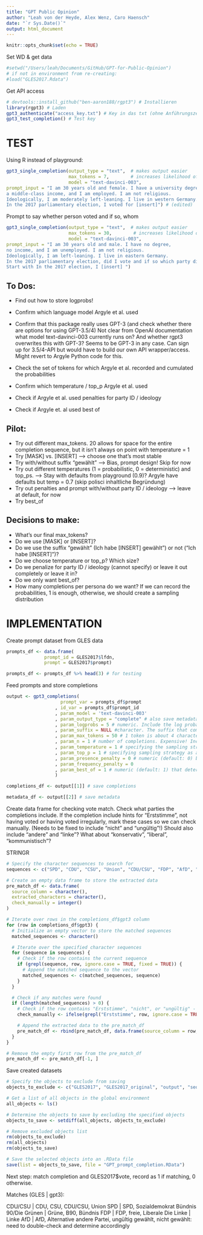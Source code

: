 ```yaml
---
title: "GPT Public Opinion"
author: "Leah von der Heyde, Alex Wenz, Caro Haensch"
date: "`r Sys.Date()`"
output: html_document
---
```


```r
knitr::opts_chunk$set(echo = TRUE)
```

Set WD & get data
```r
#setwd("/Users/leah/Documents/GitHub/GPT-for-Public-Opinion")
# if not in environment from re-creating:
#load("GLES2017.Rdata")
```


Get API access

```r
# devtools::install_github("ben-aaron188/rgpt3") # Installieren
library(rgpt3) # Laden
gpt3_authenticate("access_key.txt") # Key in das txt (ohne Anführungszeichen, Name, etc. NUR der key, mit new line dahinter!) 
gpt3_test_completion() # Test key
```

# TEST

Using R instead of playground:

```r
gpt3_single_completion(output_type = "text",  # makes output easier
                       max_tokens = 7,        # increases likelihood of usable content
                       model = "text-davinci-003",
prompt_input = "I am 30 years old and female. I have a university degree,
a middle-class income, and I am employed. I am not religious.
Ideologically, I am moderately left-leaning. I live in western Germany.
In the 2017 parliamentary election, I voted for [insert]") # (edited) 
```

Prompt to say whether person voted and if so, whom

```r
gpt3_single_completion(output_type = "text",  # makes output easier
                       max_tokens = 30,        # increases likelihood of usable content
                       model = "text-davinci-003",
prompt_input = "I am 30 years old and male. I have no degree,
no income, and I am unemployed. I am not religious.
Ideologically, I am left-leaning. I live in eastern Germany.
In the 2017 parliamentary election, did I vote and if so which party did I vote for?
Start with In the 2017 election, I [insert] ")
```


## To Dos:
- Find out how to store logprobs!

- Confirm which language model Argyle et al. used

- Confirm that this package really uses GPT-3 (and check whether there are options for using GPT-3.5/4)
Not clear from OpenAI documentation what model text-davinci-003 currently runs on? And whether rgpt3 overwrites this with GPT-3? Seems to be GPT-3 in any case. Can sign up for 3.5/4-API but would have to build our own API wrapper/access. Might revert to Argyle Python code for this.

- Check the set of tokens for which Argyle et al. recorded and cumulated the probabilities
- Confirm which temperature / top_p Argyle et al. used
- Check if Argyle et al. used penalties for party ID / ideology
- Check if Argyle et. al used best of

## Pilot:
- Try out different max_tokens. 20 allows for space for the entire completion sequence, but it isn't always on point with temperature = 1
- Try [MASK] vs. [INSERT] --> choose one that's most stable
- Try with/without suffix "gewählt" --> Bias, prompt design! Skip for now
- Try out different temperatures (1 = probabilistic, 0 = deterministic) and top_ps. --> Stay with defaults from playground (0.9)? Argyle have defaults but temp = 0.7 (skip polisci inhaltliche Begründung)
- Try out penalties and prompt with/without party ID / ideology --> leave at default, for now
- Try best_of

## Decisions to make:
- What's our final max_tokens?
- Do we use [MASK] or [INSERT]?
- Do we use the suffix "gewählt" (Ich habe [INSERT] gewählt") or not ("Ich habe [INSERT]")?
- Do we choose temperature or top_p? Which size?
- Do we penalize for party ID / ideology (cannot specify) or leave it out completely or leave it in?
- Do we only want best_of?
- How many completions per persona do we want? If we can record the probabilities, 1 is enough, otherwise, we should create a sampling distribution

# IMPLEMENTATION

Create prompt dataset from GLES data

```r
prompts_df <- data.frame(
              prompt_id = GLES2017$lfdn,
              prompt = GLES2017$prompt)

prompts_df <- prompts_df %>% head(3) # for testing
```

Feed prompts and store completions

```r
output <- gpt3_completions(
                    prompt_var = prompts_df$prompt
                  , id_var = prompts_df$prompt_id
                  , param_model = 'text-davinci-003'
                  , param_output_type = "complete" # also save metadata just to be safe
                  , param_logprobs = 5 # numeric. Include the log probabilities on the logprobs most likely tokens, as well the chosen tokens. For example, if logprobs is 5, the API will return a list of the 5 most likely tokens. The API will always return the logprob of the sampled token, so there may be up to logprobs+1 elements in the response. The maximum value for logprobs is 5. THIS IS WHAT WE NEED! Where is it being stored? Did Argyle create a set of "accepted" tokens and added those probabilities?
                  , param_suffix = NULL #character. The suffix that comes after a completion of inserted text. Maybe use "gewählt"? So we can have "Ich habe [INSERT] gewählt" which supports "nicht" and "ungültig" as well as any party insert. Would ensure more on-point responses but might reduce likelihood of "nicht"?
                  , param_max_tokens = 50 # 1 token is about 4 characters in English text. Test used between 10 and 50
                  , param_n = 1 # number of completions. Expensive! Increase if we can't record probabilities?
                  , param_temperature = 1 # specifying the sampling strategy of the possible completions. Higher values means the model will take more risks. Try 0.9 for more creative applications, and 0 for ones with a well-defined answer. We generally recommend altering this or top_p but not both.
                  , param_top_p = 1 # specifying sampling strategy as an alternative to the temperature sampling where the model considers the results of the tokens with top_p probability mass. So 0.1 means only the tokens comprising the top 10% probability mass are considered. We generally recommend altering this or temperature but not both.)
                  , param_presence_penalty = 0 # numeric (default: 0) between -2.00 and +2.00 to determine the penalisation of repetitiveness if a token already exists (from the official API documentation: Number between -2.0 and 2.0. Positive values penalize new tokens based on whether they appear in the text so far, increasing the model's likelihood to talk about new topics.) Should we use this for ideology / party ID?
                  , param_frequency_penalty = 0
                  , param_best_of = 1 # numeric (default: 1) that determines the space of possibilities from which to select the completion with the highest probability (from the official API documentation: Generates best_of completions server-side and returns the "best" (the one with the highest log probability per token). Eats money! Should we use this?
                  )

completions_df <- output[[1]] # save completions

metadata_df <- output[[2]] # save metadata
```

Create data frame for checking vote match.
Check what parties the completions include. If the completion include hints for "Erststimme", not having voted or having voted irregularly, mark these cases so we can check manually. (Needs to be fixed to include "nicht" and "ungültig"!) Should also include "andere" and "linke"? What about "konservativ", "liberal", "kommunistisch"?

STRINGR

```r
# Specify the character sequences to search for
sequences <- c("SPD", "CDU", "CSU", "Union", "CDU/CSU", "FDP", "AfD", "Linke", "Grüne", "Bündnis", "B90", "sozialdemokrat", "christlich", "frei", "Alternative", "nicht", "ungültig", "Erststimme")

# Create an empty data frame to store the extracted data
pre_match_df <- data.frame(
  source_column = character(),
  extracted_characters = character(),
  check_manually = integer()
)

# Iterate over rows in the completions_df$gpt3 column
for (row in completions_df$gpt3) {
  # Initialize an empty vector to store the matched sequences
  matched_sequences <- character()

  # Iterate over the specified character sequences
  for (sequence in sequences) {
    # Check if the row contains the current sequence
    if (grepl(sequence, row, ignore.case = TRUE, fixed = TRUE)) {
      # Append the matched sequence to the vector
      matched_sequences <- c(matched_sequences, sequence)
    }
  }

  # Check if any matches were found
  if (length(matched_sequences) > 0) {
    # Check if the row contains "Erststimme", "nicht", or "ungültig" - doesn't work for "nicht" / "ungültig"
    check_manually <- ifelse(grepl("Erststimme", row, ignore.case = TRUE, fixed = TRUE) | grepl("nicht", row, ignore.case = TRUE, fixed = TRUE) | grepl("ungültig", row, ignore.case = TRUE, fixed = TRUE), 1, 0)

    # Append the extracted data to the pre_match_df
    pre_match_df <- rbind(pre_match_df, data.frame(source_column = row, extracted_characters = paste(matched_sequences, collapse = ", "), check_manually = check_manually))
  }
}

# Remove the empty first row from the pre_match_df
pre_match_df <- pre_match_df[-1, ]

```

Save created datasets
```r
# Specify the objects to exclude from saving
objects_to_exclude <- c("GLES2017", "GLES2017_original", "output", "sequence", "sequences", "row", "matched_sequences", "check_manually", "api_key")

# Get a list of all objects in the global environment
all_objects <- ls()

# Determine the objects to save by excluding the specified objects
objects_to_save <- setdiff(all_objects, objects_to_exclude)

# Remove excluded objects list
rm(objects_to_exclude)
rm(all_objects)
rm(objects_to_save)

# Save the selected objects into an .RData file
save(list = objects_to_save, file = "GPT_prompt_completion.RData")

```


Next step: match completion and GLES2017$vote, record as 1 if matching, 0 otherwise.

Matches (GLES | gpt3):

CDU/CSU | CDU, CSU, CDU/CSU, Union
SPD | SPD, Sozialdemokrat
Bündnis 90/Die Grünen | Grüne, B90, Bündnis
FDP | FDP, freie, Liberale
Die Linke | Linke
AfD | AfD, Alternative
andere Partei, ungültig gewählt, nicht gewählt: need to double-check and determine accordingly

```r

```

